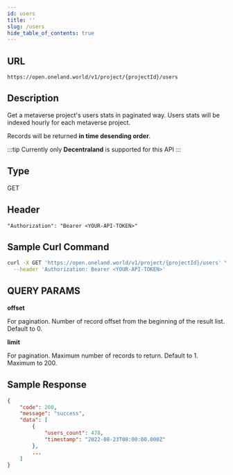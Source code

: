 ```yaml
---
id: users
title: ''
slug: /users
hide_table_of_contents: true
---
```


## URL

```
https://open.oneland.world/v1/project/{projectId}/users
```

## Description

Get a metaverse project's users stats in paginated way. Users stats will be indexed hourly for each metaverse project.

Records will be returned **in time desending order**.

:::tip 
Currently only **Decentraland** is supported for this API
:::

## Type

GET

## Header

```
"Authorization": "Bearer <YOUR-API-TOKEN>"
```

## Sample Curl Command
```sh
curl -X GET 'https://open.oneland.world/v1/project/{projectId}/users' \
  --header 'Authorization: Bearer <YOUR-API-TOKEN>'
```

## QUERY PARAMS

**offset**

For pagination. Number of record offset from the beginning of the result list. Default to 0.

**limit**

For pagination. Maximum number of records to return. Default to 1. Maximum to 200.

## Sample Response

```json
{
    "code": 200,
    "message": "success",
    "data": [
        {
            "users_count": 478,
            "timestamp": "2022-08-23T08:00:00.000Z"
        },
        ...
    ]
}
```
